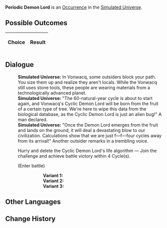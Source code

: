 {{Simulated Universe Event Infobox
|title         = Periodic Demon Lord
|image         = Random Event Battle.png
|type          =
|domains_su    = Occurrence
|domains_ext   = Occurrence
|domains_swarm = 
|domains_gng   = 
|requirements  =
|prev          = 
|next          = 
|indexRewards  =
|characters    = 
}}
'''Periodic Demon Lord''' is an [[Simulated Universe/Occurrence|Occurrence]] in the [[Simulated Universe]].

==Possible Outcomes==
{| class="article-table"
!Choice
!Result

|}

<!--
==Gameplay Notes==

-->
==Dialogue==
{{Dialogue Start}}
:'''Simulated Universe:''' In Vonwacq, some outsiders block your path. You size them up and realize they aren't locals. While the Vonwacq still uses stone tools, these people are wearing materials from a technologically advanced planet.
:'''Simulated Universe:''' "The 60-natural-year cycle is about to start again, and Vonwacq's Cyclic Demon Lord will be born from the fruit of a certain type of tree. We're here to wipe this data from the biological database, as the Cyclic Demon Lord is just an alien bug!" A man declared.
:'''Simulated Universe:''' "Once the Demon Lord emerges from the fruit and lands on the ground, it will deal a devastating blow to our civilization. Calculations show that we are just f&mdash;f&mdash;four cycles away from its arrival!" Another outsider remarks in a trembling voice.
:{{DIcon|Star}} Hurry and delete the Cyclic Demon Lord's life algorithm &mdash; Join the challenge and achieve battle victory within 4 Cycle(s).
:;(Enter battle)
:::'''Variant 1:''' {{Enemy List|Flamespawn*2/;Blaze Out of Space*1/}}
:::'''Variant 2:''' {{Enemy List|Windspawn*2/;Stormbringer*1/}}
:::'''Variant 3:''' {{Enemy List|Disciples of Sanctus Medicus: Shape Shifter*1/}}
{{Dialogue End}}

==Other Languages==
{{Other Languages
|en    = Periodic Demon Lord
|zhs   = 周期性大魔王
|zht   = 週期性大魔王
|ja    = 周期性大魔王
|ko    = 주기성 대마왕
|es    = Rey Demonio Cíclico
|fr    = Seigneur démon périodique
|ru    = Циклический повелитель демонов
|th    = ราชาปีศาจแห่งช่วงเวลา
|vi    = Quỷ Vương Có Tính Chu Kỳ
|de    = Zyklischer Dämonenkönig
|id    = Raja Iblis Periodik
|pt    = Lorde Demônio Cíclico
}}

==Change History==
{{Change History|1.0}}
